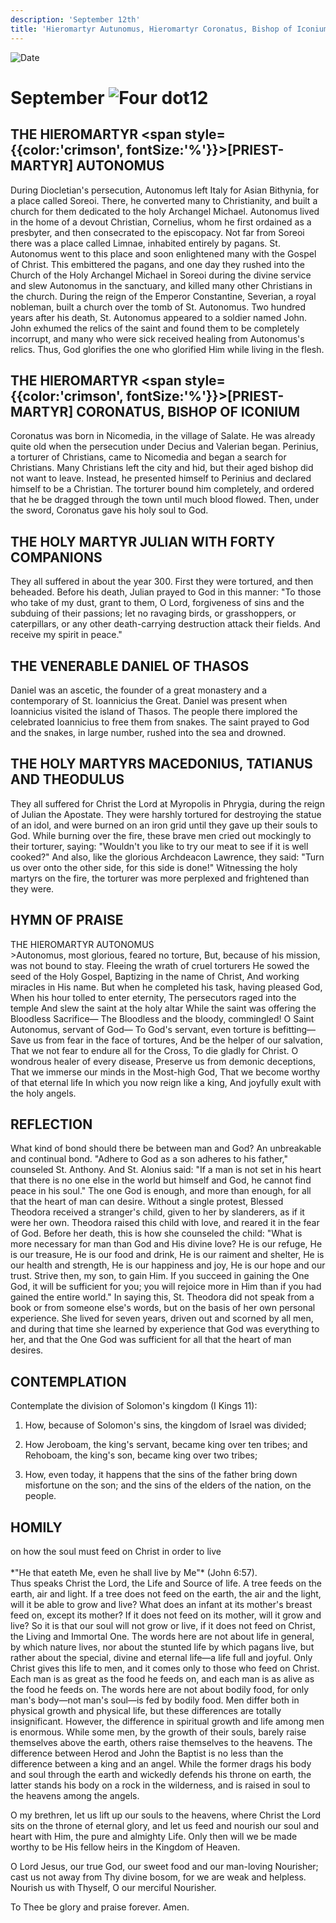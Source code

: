 ```yaml
---
description: 'September 12th'
title: 'Hieromartyr Autunomus, Hieromartyr Coronatus, Bishop of Iconium, Holy Martyr Julian with Forty Companions, Venerable Daniel of Thasos'
---
```


<CustomPaginator />
<RunningHead />

<Image src="/title-imprint.png" height={68} width={50} alt="Date" className="title-imprint"/>

# <div id="date">September <Image className="four-dot" src="/four-dot.png" height={15} width={15} alt="Four dot" />12</div>

## THE HIEROMARTYR <span style={{color:'crimson', fontSize:'%'}}>[PRIEST-MARTYR]</span> AUTONOMUS

During Diocletian's persecution, Autonomus left Italy for Asian Bithynia, for a place called Soreoi. There, he converted many to Christianity, and built a church for them dedicated to the holy Archangel Michael. Autonomus lived in the home of a devout Christian, Cornelius, whom he first ordained as a presbyter, and then consecrated to the episcopacy. Not far from Soreoi there was a place called Limnae, inhabited entirely by pagans. St. Autonomus went to this place and soon enlightened many with the Gospel of Christ. This embittered the pagans, and one day they rushed into the Church of the Holy Archangel Michael in Soreoi during the divine service and slew Autonomus in the sanctuary, and killed many other Christians in the church. During the reign of the Emperor Constantine, Severian, a royal nobleman, built a church over the tomb of St. Autonomus. Two hundred years after his death, St. Autonomus appeared to a soldier named John. John exhumed the relics of the saint and found them to be completely incorrupt, and many who were sick received healing from Autonomus's relics. Thus, God glorifies the one who glorified Him while living in the flesh.

## THE HIEROMARTYR <span style={{color:'crimson', fontSize:'%'}}>[PRIEST-MARTYR]</span> CORONATUS, BISHOP OF ICONIUM

Coronatus was born in Nicomedia, in the village of Salate. He was already quite old when the persecution under Decius and Valerian began. Perinius, a torturer of Christians, came to Nicomedia and began a search for Christians. Many Christians left the city and hid, but their aged bishop did not want to leave. Instead, he presented himself to Perinius and declared himself to be a Christian. The torturer bound him completely, and ordered that he be dragged through the town until much blood flowed. Then, under the sword, Coronatus gave his holy soul to God.

## THE HOLY MARTYR JULIAN WITH FORTY COMPANIONS

They all suffered in about the year 300. First they were tortured, and then beheaded. Before his death, Julian prayed to God in this manner: "To those who take of my dust, grant to them, O Lord, forgiveness of sins and the subduing of their passions; let no ravaging birds, or grasshoppers, or caterpillars, or any other death-carrying destruction attack their fields. And receive my spirit in peace."

## THE VENERABLE DANIEL OF THASOS

Daniel was an ascetic, the founder of a great monastery and a contemporary of St. Ioannicius the Great. Daniel was present when Ioannicius visited the island of Thasos. The people there implored the celebrated Ioannicius to free them from snakes. The saint prayed to God and the snakes, in large number, rushed into the sea and drowned.

## THE HOLY MARTYRS MACEDONIUS, TATIANUS AND THEODULUS

They all suffered for Christ the Lord at Myropolis in Phrygia, during the reign of Julian the Apostate. They were harshly tortured for destroying the statue of an idol, and were burned on an iron grid until they gave up their souls to God. While burning over the fire, these brave men cried out mockingly to their torturer, saying: "Wouldn't you like to try our meat to see if it is well cooked?" And also, like the glorious Archdeacon Lawrence, they said: "Turn us over onto the other side, for this side is done!" Witnessing the holy martyrs on the fire, the torturer was more perplexed and frightened than they were.

 

## HYMN OF PRAISE
<div style={{textAlign:'center', color:'crimson', fontWeight:'bold'}}>
THE HIEROMARTYR AUTONOMUS
</div>
>Autonomus, most glorious, feared no torture,  
But, because of his mission, was not bound to stay.  
Fleeing the wrath of cruel torturers  
He sowed the seed of the Holy Gospel,  
Baptizing in the name of Christ,  
And working miracles in His name.  
But when he completed his task, having pleased God,  
When his hour tolled to enter eternity,  
The persecutors raged into the temple  
And slew the saint at the holy altar  
While the saint was offering the Bloodless Sacrifice—  
The Bloodless and the bloody, commingled!  
O Saint Autonomus, servant of God—  
To God's servant, even torture is befitting—  
Save us from fear in the face of tortures,  
And be the helper of our salvation,  
That we not fear to endure all for the Cross,  
To die gladly for Christ.  
O wondrous healer of every disease,  
Preserve us from demonic deceptions,  
That we immerse our minds in the Most-high God,  
That we become worthy of that eternal life  
In which you now reign like a king,  
And joyfully exult with the holy angels.  


## REFLECTION

What kind of bond should there be between man and God? An unbreakable and continual bond. "Adhere to God as a son adheres to his father," counseled St. Anthony. And St. Alonius said: "If a man is not set in his heart that there is no one else in the world but himself and God, he cannot find peace in his soul." The one God is enough, and more than enough, for all that the heart of man can desire. Without a single protest, Blessed Theodora received a stranger's child, given to her by slanderers, as if it were her own. Theodora raised this child with love, and reared it in the fear of God. Before her death, this is how she counseled the child: "What is more necessary for man than God and His divine love? He is our refuge, He is our treasure, He is our food and drink, He is our raiment and shelter, He is our health and strength, He is our happiness and joy, He is our hope and our trust. Strive then, my son, to gain Him. If you succeed in gaining the One God, it will be sufficient for you; you will rejoice more in Him than if you had gained the entire world." In saying this, St. Theodora did not speak from a book or from someone else's words, but on the basis of her own personal experience. She lived for seven years, driven out and scorned by all men, and during that time she learned by experience that God was everything to her, and that the One God was sufficient for all that the heart of man desires.


## CONTEMPLATION

Contemplate the division of Solomon's kingdom (I Kings 11):

1. How, because of Solomon's sins, the kingdom of Israel was divided;

2. How Jeroboam, the king's servant, became king over ten tribes; and Rehoboam, the king's son, became king over two tribes;

3. How, even today, it happens that the sins of the father bring down misfortune on the son; and the sins of the elders of the nation, on the people.

 

## HOMILY
<div style={{textAlign:'center', color:'crimson', fontWeight:'bold'}}>
on how the soul must feed on Christ in order to live
</div>
<br />
<div style={{textAlign:'right'}}>
*"He that eateth Me, even he shall live by Me"* (John 6:57).
</div>
Thus speaks Christ the Lord, the Life and Source of life. A tree feeds on the earth, air and light. If a tree does not feed on the earth, the air and the light, will it be able to grow and live? What does an infant at its mother's breast feed on, except its mother? If it does not feed on its mother, will it grow and live? So it is that our soul will not grow or live, if it does not feed on Christ, the Living and Immortal One. The words here are not about life in general, by which nature lives, nor about the stunted life by which pagans live, but rather about the special, divine and eternal life—a life full and joyful. Only Christ gives this life to men, and it comes only to those who feed on Christ. Each man is as great as the food he feeds on, and each man is as alive as the food he feeds on. The words here are not about bodily food, for only man's body—not man's soul—is fed by bodily food. Men differ both in physical growth and physical life, but these differences are totally insignificant. However, the difference in spiritual growth and life among men is enormous. While some men, by the growth of their souls, barely raise themselves above the earth, others raise themselves to the heavens. The difference between Herod and John the Baptist is no less than the difference between a king and an angel. While the former drags his body and soul through the earth and wickedly defends his throne on earth, the latter stands his body on a rock in the wilderness, and is raised in soul to the heavens among the angels.

O my brethren, let us lift up our souls to the heavens, where Christ the Lord sits on the throne of eternal glory, and let us feed and nourish our soul and heart with Him, the pure and almighty Life. Only then will we be made worthy to be His fellow heirs in the Kingdom of Heaven.

O Lord Jesus, our true God, our sweet food and our man-loving Nourisher; cast us not away from Thy divine bosom, for we are weak and helpless. Nourish us with Thyself, O our merciful Nourisher.

To Thee be glory and praise forever. Amen.